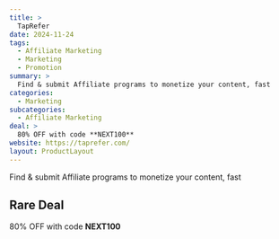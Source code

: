 ```yaml
---
title: >
  TapRefer
date: 2024-11-24
tags:
  - Affiliate Marketing
  - Marketing
  - Promotion
summary: >
  Find & submit Affiliate programs to monetize your content, fast
categories:
  - Marketing
subcategories:
  - Affiliate Marketing
deal: >
  80% OFF with code **NEXT100**
website: https://taprefer.com/
layout: ProductLayout
---
```

Find & submit Affiliate programs to monetize your content, fast

## Rare Deal

80% OFF with code **NEXT100**
